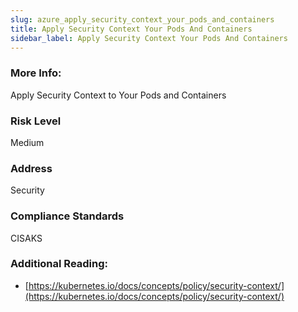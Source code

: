 ```yaml
---
slug: azure_apply_security_context_your_pods_and_containers
title: Apply Security Context Your Pods And Containers
sidebar_label: Apply Security Context Your Pods And Containers
---
```


### More Info:

Apply Security Context to Your Pods and Containers

### Risk Level

Medium

### Address

Security

### Compliance Standards

CISAKS

### Additional Reading:

- [https://kubernetes.io/docs/concepts/policy/security-context/](https://kubernetes.io/docs/concepts/policy/security-context/) 

